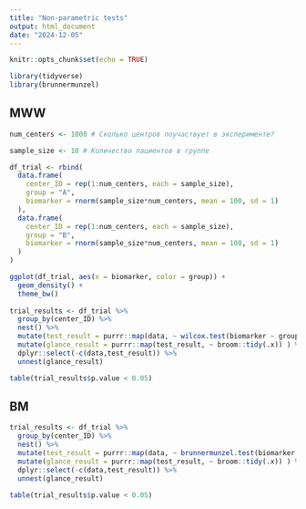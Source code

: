 ```yaml
---
title: "Non-parametric tests"
output: html_document
date: "2024-12-05"
---
```


```r
knitr::opts_chunk$set(echo = TRUE)

library(tidyverse)
library(brunnermunzel)

```

## MWW

```r

num_centers <- 1000 # Сколько центров поучаствует в эксперименте?

sample_size <- 10 # Количество пациентов в группе

df_trial <- rbind(
  data.frame(
    center_ID = rep(1:num_centers, each = sample_size),
    group = "A",
    biomarker = rnorm(sample_size*num_centers, mean = 100, sd = 1)
  ),
  data.frame(
    center_ID = rep(1:num_centers, each = sample_size),
    group = "B",
    biomarker = rnorm(sample_size*num_centers, mean = 100, sd = 1)
  )
)

ggplot(df_trial, aes(x = biomarker, color = group)) +
  geom_density() +
  theme_bw()
  
trial_results <- df_trial %>% 
  group_by(center_ID) %>% 
  nest() %>% 
  mutate(test_result = purrr::map(data, ~ wilcox.test(biomarker ~ group, .x)) ) %>% 
  mutate(glance_result = purrr::map(test_result, ~ broom::tidy(.x)) ) %>% 
  dplyr::select(-c(data,test_result)) %>% 
  unnest(glance_result)

table(trial_results$p.value < 0.05)

```

## BM

```r

trial_results <- df_trial %>% 
  group_by(center_ID) %>% 
  nest() %>% 
  mutate(test_result = purrr::map(data, ~ brunnermunzel.test(biomarker ~ group, .x)) ) %>% 
  mutate(glance_result = purrr::map(test_result, ~ broom::tidy(.x)) ) %>% 
  dplyr::select(-c(data,test_result)) %>% 
  unnest(glance_result)

table(trial_results$p.value < 0.05)


```

